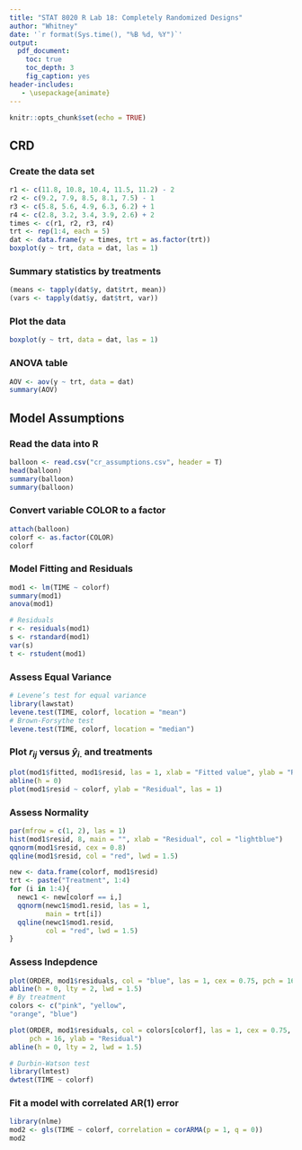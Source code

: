 ```yaml
---
title: "STAT 8020 R Lab 18: Completely Randomized Designs"
author: "Whitney"
date: '`r format(Sys.time(), "%B %d, %Y")`'
output:
  pdf_document:
    toc: true
    toc_depth: 3
    fig_caption: yes
header-includes:
   - \usepackage{animate}
---
```



```r
knitr::opts_chunk$set(echo = TRUE)
```

## CRD

### Create the data set

```r
r1 <- c(11.8, 10.8, 10.4, 11.5, 11.2) - 2 
r2 <- c(9.2, 7.9, 8.5, 8.1, 7.5) - 1
r3 <- c(5.8, 5.6, 4.9, 6.3, 6.2) + 1
r4 <- c(2.8, 3.2, 3.4, 3.9, 2.6) + 2
times <- c(r1, r2, r3, r4)
trt <- rep(1:4, each = 5)
dat <- data.frame(y = times, trt = as.factor(trt))
boxplot(y ~ trt, data = dat, las = 1)
```

### Summary statistics by treatments

```r
(means <- tapply(dat$y, dat$trt, mean))
(vars <- tapply(dat$y, dat$trt, var))
```

### Plot the data

```r
boxplot(y ~ trt, data = dat, las = 1)
```

### ANOVA table

```r
AOV <- aov(y ~ trt, data = dat)
summary(AOV)
```

## Model Assumptions

### Read the data into R

```r
balloon <- read.csv("cr_assumptions.csv", header = T)
head(balloon)
summary(balloon)
summary(balloon)
```

### Convert variable COLOR to a factor

```r
attach(balloon)
colorf <- as.factor(COLOR)
colorf
```

### Model Fitting and Residuals

```r
mod1 <- lm(TIME ~ colorf)
summary(mod1)
anova(mod1)

# Residuals
r <- residuals(mod1)
s <- rstandard(mod1)
var(s)
t <- rstudent(mod1)
```

### Assess Equal Variance

```r
# Levene’s test for equal variance
library(lawstat)
levene.test(TIME, colorf, location = "mean")
# Brown-Forsythe test
levene.test(TIME, colorf, location = "median")
```

### Plot $r_{ij}$ versus $\hat{y}_{i.}$ and treatments

```r
plot(mod1$fitted, mod1$resid, las = 1, xlab = "Fitted value", ylab = "Residual", cex = 0.75, col = "blue")
abline(h = 0)
plot(mod1$resid ~ colorf, ylab = "Residual", las = 1)
```

### Assess Normality

```r
par(mfrow = c(1, 2), las = 1)
hist(mod1$resid, 8, main = "", xlab = "Residual", col = "lightblue")
qqnorm(mod1$resid, cex = 0.8)
qqline(mod1$resid, col = "red", lwd = 1.5)
```

```r
new <- data.frame(colorf, mod1$resid)
trt <- paste("Treatment", 1:4)
for (i in 1:4){
  newc1 <- new[colorf == i,]
  qqnorm(newc1$mod1.resid, las = 1,
         main = trt[i])
  qqline(newc1$mod1.resid,
         col = "red", lwd = 1.5)
}
```

### Assess Indepdence

```r
plot(ORDER, mod1$residuals, col = "blue", las = 1, cex = 0.75, pch = 16, ylab = "Residual")
abline(h = 0, lty = 2, lwd = 1.5)
# By treatment
colors <- c("pink", "yellow",
"orange", "blue")

plot(ORDER, mod1$residuals, col = colors[colorf], las = 1, cex = 0.75,
     pch = 16, ylab = "Residual")
abline(h = 0, lty = 2, lwd = 1.5)
```

```r
# Durbin-Watson test
library(lmtest)
dwtest(TIME ~ colorf)
```

### Fit a model with correlated AR(1) error

```r
library(nlme)
mod2 <- gls(TIME ~ colorf, correlation = corARMA(p = 1, q = 0))
mod2
```

